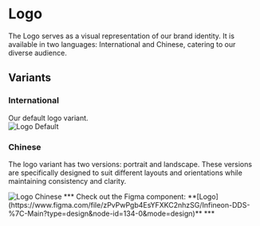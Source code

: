 
<Meta title="Foundations/Logo" />

# Logo 
The Logo serves as a visual representation of our brand identity. It is available in two languages: International and Chinese, catering to our diverse audience.  

## Variants  

### International

Our default logo variant.  
<img src={LogoDefault} alt="Logo Default"/> 

### Chinese 
The logo variant has two versions: portrait and landscape. 
These versions are specifically designed to suit different layouts and orientations while maintaining consistency and clarity.  

<img src={LogoChinese} alt="Logo Chinese"/>   
*** Check out the Figma component: **[Logo](https://www.figma.com/file/zPvPwPgb4EsYFXKC2nhzSG/Infineon-DDS-%7C-Main?type=design&node-id=134-0&mode=design)** ***
